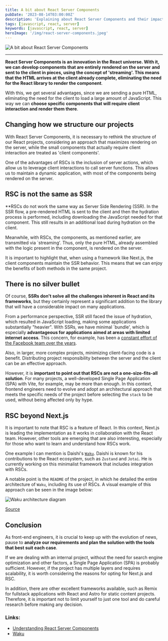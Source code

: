 ```yaml
---
title: A bit about React Server Components
pubDate: '2023-08-14T03:00:00Z'
description: 'Explaining about React Server Components and their impact.'
tags: [javascript, react, server]
keywords: [javascript, react, server]
heroImage: '/img/react-server-components.jpeg'
---
```


<img src="/img/react-server-components.jpeg" alt="A bit about React Server Components" />

---

**React Server Components is an innovation in the React universe. With it, we can develop components that are entirely rendered on the server and sent to the client in pieces, using the concept of 'streaming'. This means that the HTML arrives at the client already complete, eliminating the need for the React library to render the component**.

With this, we get several advantages, since we are sending a pure HTML, eliminating the need for the client to load a large amount of JavaScript. This way we can **choose specific components that will require client interaction and render them there**.

## Changing how we structure our projects

With React Server Components, it is necessary to rethink the structure of our React projects, considering an approach that maximizes rendering on the server, while the small components that actually require client interaction are treated as 'client components'.

One of the advantages of RSCs is the inclusion of server actions, which allow us to leverage client interactions to call server functions. This allows us to maintain a dynamic application, with most of the components being rendered on the server.

## RSC is not the same as SSR

**RSCs do not work the same way as Server Side Rendering (SSR). In the SSR flow, a pre-rendered HTML is sent to the client and then the hydration process is performed, including downloading the JavaScript needed for that component. This still results in an additional load during hydration on the client.

Meanwhile, with RSCs, the components, as mentioned earlier, are transmitted via `streaming'. Thus, only the pure HTML, already assembled with the logic present in the component, is rendered on the server.

It is important to highlight that, when using a framework like Next.js, the client components maintain the SSR behavior. This means that we can enjoy the benefits of both methods in the same project.

## There is no silver bullet

Of course, **SSRs don't solve all the challenges inherent in React and its frameworks**, but they certainly represent a significant addition to the library that will have a considerable impact on many applications.

From a performance perspective, SSR still faced the issue of hydration, which resulted in JavaScript loading, making some applications substantially "heavier". With SSRs, we have minimal `bundle', which is especially **advantageous for applications aimed at areas with limited internet access**. This concern, for example, has been a [constant effort of the Facebook team over the years](https://www.fiercewireless.com/wireless/facebook-open-sources-tool-to-let-developers-test-apps-2g-3g-and-lte-network-conditions).

Also, in larger, more complex projects, minimizing client-facing code is a benefit. Distributing project responsibility between the server and the client can be an effective approach.

However, it is **important to point out that RSCs are not a one-size-fits-all solution**. For many projects, a well-developed Single Page Application (SPA) with Vite, for example, may be more than enough. In this context, frontend engineers need to evolve and adopt an architectural approach that meets the specific needs of the project before selecting the `stack` to be used, without being affected only by hype.

## RSC beyond Next.js

It is important to note that RSC is a feature of React. In this context, Next.js is leading the implementation as it works in collaboration with the React team. However, other tools are emerging that are also interesting, especially for those who want to learn and understand how RSCs work.

One example I can mention is Daishi's [`Waku`](https://github.com/dai-shi/waku). Daishi is known for his contributions to the React ecosystem, such as `Zustand` and `Jotai`. He is currently working on this minimalist framework that includes integration with RSCs.

A notable point is the `README` of the project, in which he detailed the entire architecture of `Waku`, including its use of RSCs. A visual example of this approach can be seen in the image below:

![Waku architecture diagram](https://user-images.githubusercontent.com/490574/244907551-482c60ba-3a92-45ba-b7cc-9a077110ce44.png)

[Source](https://excalidraw.com/#json=XGEA5V5JVU3AZSri7fXOw,Q95v26_30v05jwwQeU_tjw)

## Conclusion

As front-end engineers, it is crucial to keep up with the evolution of news, pause to **analyze our requirements and plan the solution with the tools that best suit each case**.

If we are dealing with an internal project, without the need for search engine optimization and other factors, a Single Page Application (SPA) is probably sufficient. However, if the project has multiple layers and requires scalability, it is worth considering the reasons for opting for Next.js and RSC.

In addition, there are other excellent frameworks available, such as Remix for fullstack applications with React and Astro for static content projects. Therefore, it is important not to limit yourself to just one tool and do careful research before making any decision.

### Links:

- [Understanding React Server Components](https://vercel.com/blog/understanding-react-server-components)
- [Waku](https://github.com/dai-shi/waku)